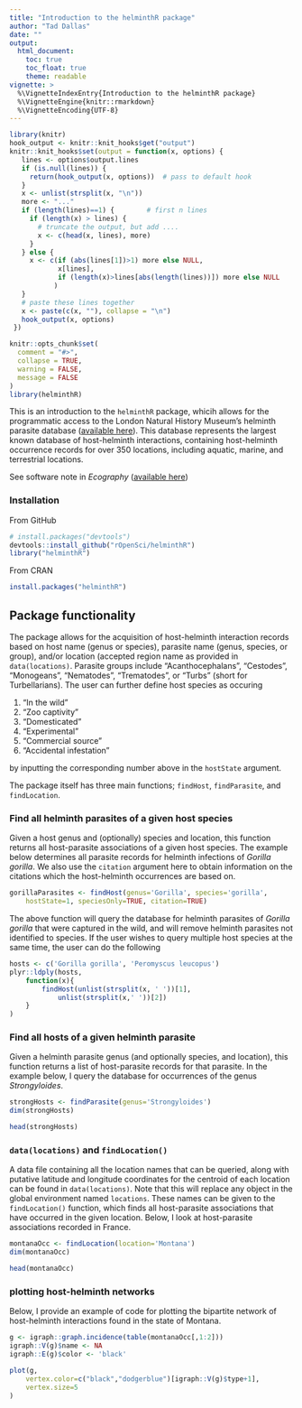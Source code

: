 ```yaml
---
title: "Introduction to the helminthR package"
author: "Tad Dallas"
date: ""
output: 
  html_document:
    toc: true
    toc_float: true
    theme: readable
vignette: >
  %\VignetteIndexEntry{Introduction to the helminthR package}
  %\VignetteEngine{knitr::rmarkdown}
  %\VignetteEncoding{UTF-8}
---
```



```r
library(knitr)
hook_output <- knitr::knit_hooks$get("output")
knitr::knit_hooks$set(output = function(x, options) {
   lines <- options$output.lines
   if (is.null(lines)) {
     return(hook_output(x, options))  # pass to default hook
   }
   x <- unlist(strsplit(x, "\n"))
   more <- "..."
   if (length(lines)==1) {        # first n lines
     if (length(x) > lines) {
       # truncate the output, but add ....
       x <- c(head(x, lines), more)
     }
   } else {
     x <- c(if (abs(lines[1])>1) more else NULL,
            x[lines],
            if (length(x)>lines[abs(length(lines))]) more else NULL
           )
   }
   # paste these lines together
   x <- paste(c(x, ""), collapse = "\n")
   hook_output(x, options)
 })

knitr::opts_chunk$set(
  comment = "#>",
  collapse = TRUE,
  warning = FALSE,
  message = FALSE
)
library(helminthR)
```



This is an introduction to the `helminthR` package, whicih allows for the programmatic access to the London Natural History Museum's helminth parasite database ([available here](https://www.nhm.ac.uk/research-curation/scientific-resources/taxonomy-systematics/host-parasites/index.html)). This database represents the largest known database of host-helminth interactions, containing host-helminth occurrence records for over 350 locations, including aquatic, marine, and terrestrial locations. 



See software note in _Ecography_ ([available here](https://onlinelibrary.wiley.com/doi/10.1111/ecog.02131))



### Installation

From GitHub

```r

# install.packages("devtools")
devtools::install_github("rOpenSci/helminthR")
library("helminthR")

```

From CRAN

```r

install.packages("helminthR")

```



## Package functionality

The package allows for the acquisition of host-helminth interaction records based on host name (genus or species), parasite name (genus, species, or group), and/or location (accepted region name as provided in `data(locations)`. Parasite groups include "Acanthocephalans", "Cestodes", "Monogeans", "Nematodes", "Trematodes", or "Turbs" (short for Turbellarians). The user can further define host species as occuring 

1. "In the wild"
2. "Zoo captivity" 
3. "Domesticated"
4. "Experimental"
5. "Commercial source"
6. "Accidental infestation"


by inputting the corresponding number above in the `hostState` argument. 

The package itself has three main functions; `findHost`, `findParasite`, and `findLocation`. 



### Find all helminth parasites of a given host species

Given a host genus and (optionally) species and location, this function returns all host-parasite associations of a given host species. The example below determines all parasite records for helminth infections of _Gorilla gorilla_. We also use the `citation` argument here to obtain information on the citations which the host-helminth occurrences are based on. 

```r

gorillaParasites <- findHost(genus='Gorilla', species='gorilla', 
	hostState=1, speciesOnly=TRUE, citation=TRUE)

```


The above function will query the database for helminth parasites of _Gorilla gorilla_ that were captured in the wild, and will remove helminth parasites not identified to species. If the user wishes to query multiple host species at the same time, the user can do the following 

```r

hosts <- c('Gorilla gorilla', 'Peromyscus leucopus')
plyr::ldply(hosts, 
	function(x){
		findHost(unlist(strsplit(x, ' '))[1], 
			unlist(strsplit(x,' '))[2])
    }
)

```



### Find all hosts of a given helminth parasite

Given a helminth parasite genus (and optionally species, and location), this function returns a list of host-parasite records for that parasite. In the example below, I query the database for occurrences of the genus _Strongyloides_.

```r

strongHosts <- findParasite(genus='Strongyloides')
dim(strongHosts)

```

```r

head(strongHosts)

```



### `data(locations)` and `findLocation()`

A data file containing all the location names that can be queried, along with putative latitude and longitude coordinates for the centroid of each location can be found in `data(locations)`. Note that this will replace any object in the global environment named `locations`. These names can be given to the `findLocation()` function, which finds all host-parasite associations that have occurred in the given location. Below, I look at host-parasite associations recorded in France.


```r

montanaOcc <- findLocation(location='Montana')
dim(montanaOcc)

```

```r

head(montanaOcc)

```


### plotting host-helminth networks

Below, I provide an example of code for plotting the bipartite network of host-helminth interactions found in the state of Montana. 

```r

g <- igraph::graph.incidence(table(montanaOcc[,1:2]))
igraph::V(g)$name <- NA
igraph::E(g)$color <- 'black'

plot(g, 
	vertex.color=c("black","dodgerblue")[igraph::V(g)$type+1],
	vertex.size=5
)
 
```








